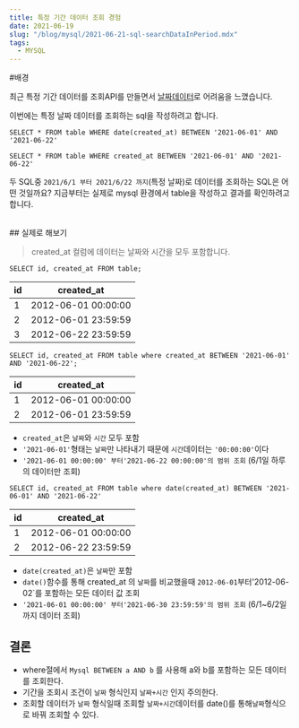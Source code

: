 ```yaml
---
title: 특정 기간 데이터 조회 경험
date: 2021-06-19
slug: "/blog/mysql/2021-06-21-sql-searchDataInPeriod.mdx"
tags:
  - MYSQL
---
```


#배경

최근 특정 기간 데이터를 조회API를 만들면서 [날짜데이터](https://gwiyeomgo.github.io/2021-06-19/sql-dateData)로 어려움을 느꼈습니다.

이번에는 특정 날짜 데이터를 조회하는 sql을 작성하려고 합니다.

```
SELECT * FROM table WHERE date(created_at) BETWEEN '2021-06-01' AND '2021-06-22'
```

```
SELECT * FROM table WHERE created_at BETWEEN '2021-06-01' AND '2021-06-22'
```

두 SQL중 `2021/6/1 부터 2021/6/22 까지`(특정 날짜)로 데이터를 조회하는 SQL은 어떤 것일까요?
지금부터는 실제로 mysql 환경에서 table을 작성하고 결과를 확인하려고 합니다.

<br/>
## 실제로 해보기


> created_at 컬럼에 데이터는 날짜와 시간을 모두 포함합니다. 


```
SELECT id, created_at FROM table;
```

| id  | created_at |
|---|---|
| 1 | 2012-06-01 00:00:00 |
| 2 | 2012-06-01 23:59:59 |
| 3 | 2012-06-22 23:59:59 |

```
SELECT id, created_at FROM table where created_at BETWEEN '2021-06-01' AND '2021-06-22';
```

| id  | created_at           |
|---|---|
| 1 | 2012-06-01 00:00:00 |
| 2 | 2012-06-01 23:59:59 |

* `created_at`은 `날짜`와 `시간` 모두 포함
* `'2021-06-01'`형태는 `날짜`만 나타내기 때문에 `시간`데이터는 `'00:00:00'`이다
* `'2021-06-01 00:00:00' 부터'2021-06-22 00:00:00'의 범위 조회` (6/1일 하루의 데이터만 조회)

```
SELECT id, created_at FROM table where date(created_at) BETWEEN '2021-06-01' AND '2021-06-22'
```

| id  | created_at |
|---|---|
| 1 | 2012-06-01 00:00:00 |
| 2 | 2012-06-22 23:59:59 |

* `date(created_at)`은 `날짜`만 포함
* `date()`함수를 통해 created_at 의 `날짜`를 비교했을때 `2012-06-01`부터'2012-06-02`를 포함하는 모든 데이터 값 조회 
* `'2021-06-01 00:00:00' 부터'2021-06-30 23:59:59'의 범위 조회` (6/1~6/2일까지 데이터 조회)

## 결론
* where절에서 `Mysql BETWEEN a AND b` 를 사용해 a와 b를 포함하는 모든 데이터를 조회한다.
* 기간을 조회시 조건이 `날짜` 형식인지 `날짜+시간` 인지 주의한다.
* 조회할 데이터가 `날짜` 형식일때 조회할 `날짜+시간`데이터를 date()를 통해`날짜`형식으로 바꿔 조회할 수 있다.



